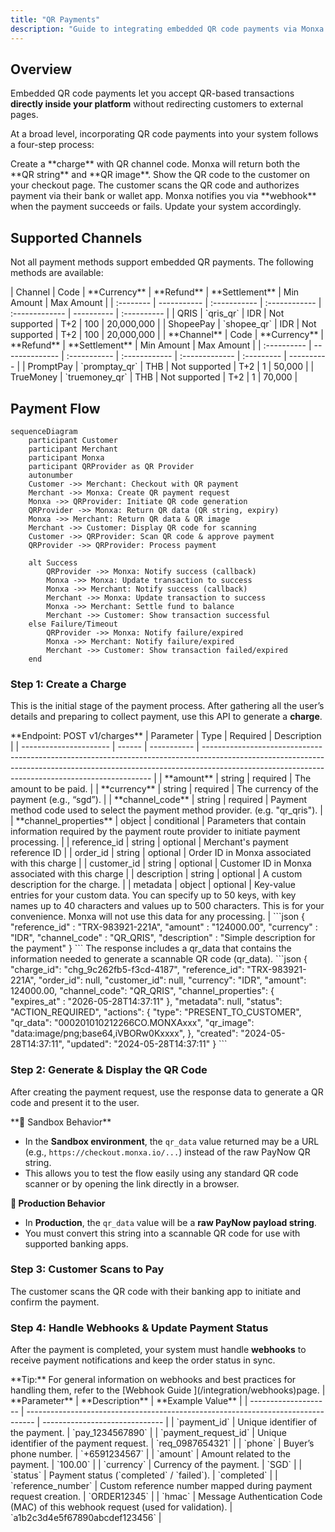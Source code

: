 ```yaml
---
title: "QR Payments"
description: "Guide to integrating embedded QR code payments via Monxa API"
---
```


## Overview

Embedded QR code payments let you accept QR-based transactions **directly inside your platform** without redirecting customers to external pages.

At a broad level, incorporating QR code payments into your system follows a four-step process:

<Columns cols={2}>
  <Card title="1. Create a Charge" icon="star" iconType="solid" href="#">
    Create a **charge** with QR channel code. Monxa will return both the **QR string** and **QR image**.
  </Card>
  <Card title="2. Display the QR Code" icon="qrcode" iconType="solid" href="#">
    Show the QR code to the customer on your checkout page.
  </Card>
  <Card title="3. Customer Scans & Pays" icon="camera" iconType="solid" href="#">
    The customer scans the QR code and authorizes payment via their bank or wallet app.
  </Card>
  <Card title="4. Handle Webhooks" icon="anchor" iconType="solid" href="#">
    Monxa notifies you via **webhook** when the payment succeeds or fails. Update your system accordingly.
  </Card>
</Columns>

## Supported Channels

Not all payment methods support embedded QR payments. The following methods are available:

<Tabs>
  <Tab title="🇮🇩 Indonesia">
    | Channel   | Code        | **Currency** | **Refund**    | **Settlement** | Min Amount | Max  Amount |
    | :-------- | ----------- | :----------- | :------------ | :------------- | ---------- | :---------- |
    | QRIS      | `qris_qr`   | IDR          | Not supported | T+2            | 100        | 20,000,000  |
    | ShopeePay | `shopee_qr` | IDR          | Not supported | T+2            | 100        | 20,000,000  |
  </Tab>
  <Tab title="🇹🇭 Thailand">
    | **Channel** | Code           | **Currency** | **Refund**    | **Settlement** | Min Amount | Max Amount |
    | :---------- | -------------- | :----------- | :------------ | :------------- | :--------- | ---------- |
    | PromptPay   | `promptay_qr`  | THB          | Not supported | T+2            | 1          | 50,000     |
    | TrueMoney   | `truemoney_qr` | THB          | Not supported | T+2            | 1          | 70,000     |
  </Tab>
</Tabs>

## Payment Flow

```mermaid
sequenceDiagram
    participant Customer
    participant Merchant
    participant Monxa
    participant QRProvider as QR Provider
    autonumber
    Customer ->> Merchant: Checkout with QR payment
    Merchant ->> Monxa: Create QR payment request
    Monxa ->> QRProvider: Initiate QR code generation
    QRProvider ->> Monxa: Return QR data (QR string, expiry)
    Monxa ->> Merchant: Return QR data & QR image
    Merchant ->> Customer: Display QR code for scanning
    Customer ->> QRProvider: Scan QR code & approve payment
    QRProvider ->> QRProvider: Process payment

    alt Success
        QRProvider ->> Monxa: Notify success (callback)
        Monxa ->> Monxa: Update transaction to success
        Monxa ->> Merchant: Notify success (callback)
        Merchant ->> Monxa: Update transaction to success
        Monxa ->> Merchant: Settle fund to balance
        Merchant ->> Customer: Show transaction successful
    else Failure/Timeout
        QRProvider ->> Monxa: Notify failure/expired
        Monxa ->> Merchant: Notify failure/expired
        Merchant ->> Customer: Show transaction failed/expired
    end
```

### Step 1: Create a Charge

This is the initial stage of the payment process. After gathering all the user’s details and preparing to collect payment, use this API to generate a **charge**.

<Tip>
  **Endpoint: POST v1/charges**
</Tip>

<AccordionGroup>
  <Accordion title="Request Parameters" iconType="solid">
    | Parameter              | Type   | Required    | Description                                                                                                                                                                                                                   |
    | ---------------------- | ------ | ----------- | ----------------------------------------------------------------------------------------------------------------------------------------------------------------------------------------------------------------------------- |
    | **amount**             | string | required    | The amount to be paid.                                                                                                                                                                                                        |
    | **currency**           | string | required    | The currency of the payment (e.g., “sgd”).                                                                                                                                                                                    |
    | **channel_code**       | string | required    | Payment method code used to select the payment method provider.  (e.g. "qr_qris").                                                                                                                                            |
    | **channel_properties** | object | conditional | Parameters that contain information required by the payment route provider to initiate payment processing.                                                                                                                    |
    | reference_id           | string | optional    | Merchant's payment reference ID                                                                                                                                                                                               |
    | order_id               | string | optional    | Order ID in Monxa associated with this charge                                                                                                                                                                                 |
    | customer_id            | string | optional    | Customer ID in Monxa associated with this charge                                                                                                                                                                              |
    | description            | string | optional    | A custom description for the charge.                                                                                                                                                                                          |
    | metadata               | object | optional    | Key-value entries for your custom data.   You can specify up to 50 keys, with key names up to 40 characters and values up to 500 characters.   This is for your convenience. Monxa will not use this data for any processing. |
  </Accordion>
  <Accordion title="Request Example">
    ```json
    {
    	"reference_id" : "TRX-983921-221A",
    	"amount" : "124000.00",
    	"currency" : "IDR",
    	"channel_code" : "QR_QRIS",
    	"description" : "Simple description for the payment"
    }
    ```
  </Accordion>
  <Accordion title="Response Example">
    <Tip>
      The response includes a qr_data that contains the information needed to generate a scannable QR code (qr_data).
    </Tip>
    ```json
    {
    	"charge_id": "chg_9c262fb5-f3cd-4187",
      	"reference_id": "TRX-983921-221A",
    	"order_id": null,
    	"customer_id": null,
    	"currency": "IDR",
    	"amount": 124000.00,
    	"channel_code": "QR_QRIS",
    	"channel_properties": {
    		"expires_at" : "2026-05-28T14:37:11"
    	},
    	"metadata": null,
    	"status": "ACTION_REQUIRED",
    	"actions": {
    		"type": "PRESENT_TO_CUSTOMER",
    		"qr_data": "000201010212266CO.MONXAxxx",
    		"qr_image": "data:image/png;base64,iVBORw0Kxxxx",
    	},
    	"created": "2024-05-28T14:37:11",
    	"updated": "2024-05-28T14:37:11"
    }
    ```
  </Accordion>
</AccordionGroup>

### Step 2: Generate & Display the QR Code

After creating the payment request, use the response data to generate a QR code and present it to the user.

<Warning>
  **🔎 Sandbox Behavior**

  - In the **Sandbox environment**, the `qr_data` value returned may be a URL (e.g., `https://checkout.monxa.io/...`) instead of the raw PayNow QR string.
  - This allows you to test the flow easily using any standard QR code scanner or by opening the link directly in a browser.

  **🚀 Production Behavior**

  - In **Production**, the `qr_data` value will be a **raw PayNow payload string**.
  - You must convert this string into a scannable QR code for use with supported banking apps.
</Warning>

### Step 3: Customer Scans to Pay

The customer scans the QR code with their banking app to initiate and confirm the payment.

### Step 4: Handle Webhooks & Update Payment Status

After the payment is completed, your system must handle **webhooks** to receive payment notifications and keep the order status in sync.

<Tip>
  **Tip:** For general information on webhooks and best practices for handling them, refer to the [Webhook Guide ](/integration/webhooks)page.
</Tip>

<AccordionGroup>
  <Accordion title="Webhook Response Parameters">
    | **Parameter**        | **Description**                                                                  | **Example Value**              |
    | -------------------- | -------------------------------------------------------------------------------- | ------------------------------ |
    | `payment_id`         | Unique identifier of the payment.                                                | `pay_1234567890`               |
    | `payment_request_id` | Unique identifier of the payment request.                                        | `req_0987654321`               |
    | `phone`              | Buyer’s phone number.                                                            | `+6591234567`                  |
    | `amount`             | Amount related to the payment.                                                   | `100.00`                       |
    | `currency`           | Currency of the payment.                                                         | `SGD`                          |
    | `status`             | Payment status (`completed` / `failed`).                                         | `completed`                    |
    | `reference_number`   | Custom reference number mapped during payment request creation.                  | `ORDER12345`                   |
    | `hmac`               | Message Authentication Code (MAC) of this webhook request (used for validation). | `a1b2c3d4e5f67890abcdef123456` |
  </Accordion>
  <Accordion title="Sample Webhook">
    
  </Accordion>
</AccordionGroup>